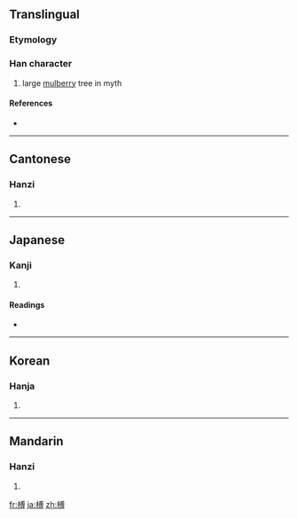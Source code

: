 ==Translingual==

===Etymology===
{{Han compound|木|尃|c1=s|c2=p|t1=wood|ls=psc}}

===Han character===
{{Han char|rn=75|rad=木|as=10|sn=14|four=4394<sub>2</sub>|canj=木戈月戈 (DIBI)}}

# large [[mulberry]] tree in myth

====References====
* {{Han ref|kx=0542.240|dkj=15222|dj=0930.330|hdz=21262.060|uh=6991|ud=27025|bh=E246|bd=57926}}

----

==Cantonese==

===Hanzi===
{{yue-hanzi|jyut=|y=fu4}}

# {{defn|Cantonese|sort=木10}}

----

==Japanese==

===Kanji===
{{ja-kanji|grade=|rs=木10}}

# {{defn|Japanese|sort=木10}}

====Readings====
* {{ja-readings|on=[[ふ]] (fu)|kun=[[くれ]] (kure)}}

----

==Korean==

===Hanja===
{{ko-hanja|hangeul=부|eumhun=|rv=bu|mr=pu|y=pu}}

# {{defn|Korean|sort=木10}}

----

==Mandarin==

===Hanzi===
{{cmn-hanzi|pin=[[fù]] ([[fu4]])|wg=fu<sup>4</sup>}}

# {{defn|Mandarin|sort=木10}}

[[fr:榑]]
[[ja:榑]]
[[zh:榑]]